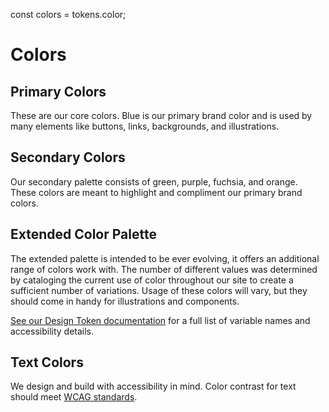 const colors = tokens.color;

<Meta title="Design/Colors" />

# Colors

## Primary Colors

These are our core colors. Blue is our primary brand color and is used by many elements like buttons, links, backgrounds, and illustrations.

<ColorPalette>
  <ColorItem title="$brand-primary" colors={[colors.brand.primary.value]} />
  <ColorItem
    title="$brand-primary-darker"
    colors={[colors.brand.primary_darker.value]}
  />
  <ColorItem title="$gray-lighter" colors={[colors.base.gray_lighter.value]} />
</ColorPalette>

## Secondary Colors

Our secondary palette consists of green, purple, fuchsia, and orange. These colors are meant to highlight and compliment our primary brand colors.

<ColorPalette>
  <ColorItem title="$green" colors={[colors.base.green.value]} />
  <ColorItem title="$purple" colors={[colors.base.purple.value]} />
  <ColorItem title="$fuchsia" colors={[colors.base.fuchsia.value]} />
  <ColorItem title="$orange" colors={[colors.base.orange.value]} />
</ColorPalette>

## Extended Color Palette

The extended palette is intended to be ever evolving, it offers an additional range of colors work with. The number of different values was determined by cataloging the current use of color throughout our site to create a sufficient number of variations. Usage of these colors will vary, but they should come in handy for illustrations and components.

[See our Design Token documentation](/docs/design-tokens-colors--page) for a full list of variable names and accessibility details.

<ColorPalette>
  <ColorItem
    title="$brand-primary-*"
    colors={[
      colors.brand.primary_lighter.value,
      colors.brand.primary_light.value,
      colors.brand.primary.value,
      colors.brand.primary_dark.value,
      colors.brand.primary_darker.value,
    ]}
  />
  <ColorItem
    title="$green-*"
    colors={[
      colors.base.green_lighter.value,
      colors.base.green_light.value,
      colors.base.green.value,
      colors.base.green_dark.value,
      colors.base.green_darker.value,
    ]}
  />
  <ColorItem
    title="$purple-*"
    colors={[
      colors.base.purple_lighter.value,
      colors.base.purple_light.value,
      colors.base.purple.value,
      colors.base.purple_dark.value,
      colors.base.purple_darker.value,
    ]}
  />
  <ColorItem
    title="$fuchsia-*"
    colors={[
      colors.base.fuchsia_lighter.value,
      colors.base.fuchsia_light.value,
      colors.base.fuchsia.value,
      colors.base.fuchsia_dark.value,
      colors.base.fuchsia_darker.value,
    ]}
  />
  <ColorItem
    title="$orange-*"
    colors={[
      colors.base.orange_lighter.value,
      colors.base.orange_light.value,
      colors.base.orange.value,
      colors.base.orange_dark.value,
      colors.base.orange_darker.value,
    ]}
  />
  <ColorItem
    title="$gray-*"
    colors={[
      colors.base.gray_lighter.value,
      colors.base.gray_light.value,
      colors.base.gray.value,
      colors.base.gray_dark.value,
      colors.base.gray_darker.value,
    ]}
  />
</ColorPalette>

## Text Colors

We design and build with accessibility in mind. Color contrast for text should meet [WCAG standards](https://webaim.org/resources/contrastchecker/).

<ColorPalette>
  <ColorItem
    title="$text-dark"
    subtitle="Accessible on white and lightest gray."
    colors={[colors.text.dark.value]}
  />
  <ColorItem
    title="$text-light"
    subtitle="Accessible on primary brand color."
    colors={[colors.text.light.value]}
  />
  <ColorItem
    title="$text-light-emphasis"
    subtitle="Accessible on primary brand color, useful for buttons and headings."
    colors={[colors.text.light_emphasis.value]}
  />
  <ColorItem
    title="$text-action"
    subtitle="Accessible on white and lighter-gray."
    colors={[colors.text.action.value]}
  />
</ColorPalette>

